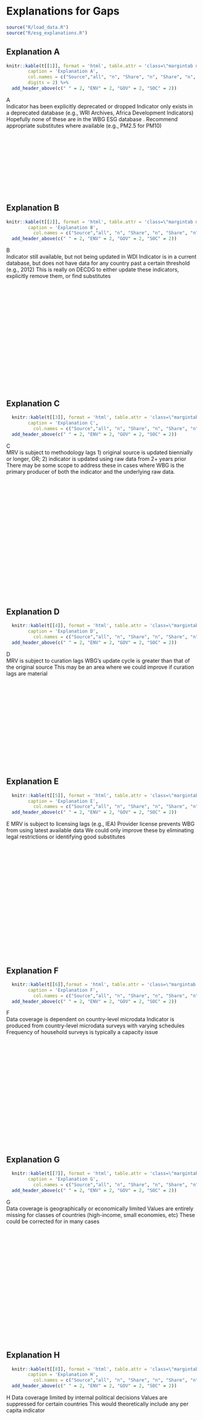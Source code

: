 # Explanations for Gaps

```{r setupvolatil, echo=FALSE, message=FALSE, warning=FALSE}
source("R/load_data.R")
source("R/esg_explanations.R")
```



## Explanation A

```{r t-a}
knitr::kable(t[[1]], format = 'html', table.attr = 'class=\"margintab marginnote\"',
        caption = 'Explanation A', 
        col.names = c("Source","all", "n", "Share", "n", "Share", "n", "Share"),
        digits = 2) %>%
  add_header_above(c(" " = 2, "ENV" = 2, "GOV" = 2, "SOC" = 2))
```
A	
Indicator has been explicitly deprecated or dropped	Indicator only exists in a deprecated database (e.g., WRI Archives, Africa Development Indicators)	Hopefully none of these are in the WBG ESG database . Recommend appropriate substitutes where available (e.g., PM2.5 for PM10)


<br>
<br>
<br>
<br>
<br>
<br>
<br>
<br>
<br>

## Explanation B

```{r t-b}
knitr::kable(t[[2]], format = 'html', table.attr = 'class=\"margintab marginnote\"',
        caption = 'Explanation B', 
          col.names = c("Source","all", "n", "Share", "n", "Share", "n", "Share")) %>%
  add_header_above(c(" " = 2, "ENV" = 2, "GOV" = 2, "SOC" = 2))
```

B	
Indicator still available, but not being updated in WDI	Indicator is in a current database, but does not have data for any country past a certain threshold (e.g., 2012)	This is really on DECDG to either update these indicators, explicitly remove them, or find substitutes


<br>
<br>
<br>
<br>
<br>
<br>
<br>
<br>
<br>
<br>
<br>
<br>
<br>
<br>
<br>
<br>

## Explanation C

```{r t-c}
  knitr::kable(t[[3]], format = 'html', table.attr = 'class=\"margintab marginnote\"',
        caption = 'Explanation C', 
          col.names = c("Source","all", "n", "Share", "n", "Share", "n", "Share")) %>%
  add_header_above(c(" " = 2, "ENV" = 2, "GOV" = 2, "SOC" = 2))
```
C	
MRV is subject to methodology lags 	1) original source is updated biennially or longer, OR;
2) indicator is updated using raw data from 2+ years prior
There may be some scope to address these in cases where WBG is the primary producer of both the indicator and the underlying raw data.

<br>
<br>
<br>
<br>
<br>
<br>
<br>
<br>
<br>
<br>
<br>
<br>
<br>
<br>
<br>
<br>
<br>
<br>

## Explanation D

```{r t-d}
  knitr::kable(t[[4]], format = 'html', table.attr = 'class=\"margintab marginnote\"',
        caption = 'Explanation D', 
          col.names = c("Source","all", "n", "Share", "n", "Share", "n", "Share")) %>%
  add_header_above(c(" " = 2, "ENV" = 2, "GOV" = 2, "SOC" = 2))
```

D	
MRV is subject to curation lags 	WBG’s update cycle is greater than that of the original source	This may be an area where we could improve if curation lags are material


<br>
<br>
<br>
<br>
<br>
<br>
<br>
<br>
<br>
<br>
<br>
<br>
<br>

## Explanation E

```{r t-e}
  knitr::kable(t[[5]], format = 'html', table.attr = 'class=\"margintab marginnote\"',
        caption = 'Explanation E', 
          col.names = c("Source","all", "n", "Share", "n", "Share", "n", "Share")) %>%
  add_header_above(c(" " = 2, "ENV" = 2, "GOV" = 2, "SOC" = 2))
```

E	MRV is subject to licensing lags (e.g., IEA)	Provider license prevents WBG from using latest available data	We could only improve these by eliminating legal restrictions or identifying good substitutes

<br>
<br>
<br>
<br>
<br>
<br>
<br>
<br>
<br>
<br>
<br>
<br>
<br>
<br>
<br>
<br>
<br>

## Explanation F

```{r t-f}
  knitr::kable(t[[6]],format = 'html', table.attr = 'class=\"margintab marginnote\"',
        caption = 'Explanation F', 
          col.names = c("Source","all", "n", "Share", "n", "Share", "n", "Share")) %>%
  add_header_above(c(" " = 2, "ENV" = 2, "GOV" = 2, "SOC" = 2))
```

F	
Data coverage is dependent on country-level microdata	Indicator is produced from country-level microdata surveys with  varying schedules
Frequency of household surveys is typically a capacity issue

<br>
<br>
<br>
<br>
<br>
<br>
<br>
<br>
<br>
<br>
<br>
<br>
<br>
<br>
<br>
<br>

## Explanation G

```{r t-g}
  knitr::kable(t[[7]], format = 'html', table.attr = 'class=\"margintab marginnote\"',
        caption = 'Explanation G', 
          col.names = c("Source","all", "n", "Share", "n", "Share", "n", "Share")) %>%
  add_header_above(c(" " = 2, "ENV" = 2, "GOV" = 2, "SOC" = 2))
```

G	
Data coverage is geographically or economically limited	Values are entirely missing for classes of countries (high-income, small economies, etc)	These could be corrected for in many cases

<br>
<br>
<br>
<br>
<br>
<br>
<br>
<br>
<br>
<br>
<br>
<br>
<br>
<br>
<br>
<br>
<br>

## Explanation H

```{r t-h}
  knitr::kable(t[[8]], format = 'html', table.attr = 'class=\"margintab marginnote\"',
        caption = 'Explanation H', 
          col.names = c("Source","all", "n", "Share", "n", "Share", "n", "Share")) %>%
  add_header_above(c(" " = 2, "ENV" = 2, "GOV" = 2, "SOC" = 2))
```

H	Data coverage limited by internal political decisions	Values are suppressed for certain countries
This would theoretically include any per capita indicator

<br>
<br>
<br>
<br>
<br>
<br>
<br>
<br>
<br>
<br>
